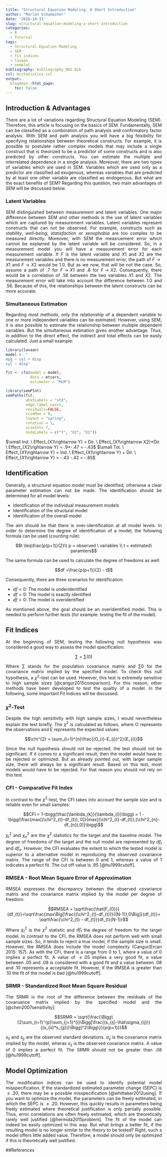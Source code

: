 ```yaml
---
title: "Structural Equation Modeling: A Short Introduction"
author: "Marlon Schumacher"
date: '2018-10-13'
slug: structural-equation-modeling-a-short-introduction
categories:
  - R
  - Tutorial
tags:
  - Structural Equation Modeling
  - SEM
  - fit indices
  - lavaan
  - semplot
bibliography: bibliography_001.bib 
csl: mcstatistics.csl
output: 
  blogdown::html_page:
    toc: false
---
```


## Introduction & Advantages
<p align="justify">There are a lot of variations regarding Structural Equation Modeling (SEM). Therefore, this article is focusing on the basics of SEM. Fundamentally, SEM can be classified as a combination of path analysis and confirmatory factor analysis. With SEM and path analysis you will have a big felxibility for specifying relationships between theoretical constructs. For example, it is possible to postulate rather complex models that may include a single construct that is theorized to be a predictor of some constructs and is also predicted by other constructs. You can estimate the multiple and interrelated dependence in a single analysis. Moreover, there are two types of variables which are used in SEM. Variables which are used only as a predictor are classified ad exogenous, whereas variables that are predicted by at least one other variable are classified as endogenous. But what are the exact benefits of SEM? Regarding this question, two main advantages of SEM will be discussed below.</p>

### Latent Variables
<p align="justify">SEM distinguished between measurement and latent variables. One major difference between SEM and other methods is the use of latent variables which are captured by measurement variables. Latent variables represent constructs that can not be observed. For example, constructs such as *stability*, *well-being*,  *statisfaction* or *xenophobia* are too complex to be measured directly. Moreover, with SEM the measruement error which cannot be explained by the latent variable will be considered. So, in a measurement model you will have a measurement error for each measurement variable. If $F$ is the latent variable and $X1$ and $X2$ are the measurement variables and there is no measurement error, the path of $F \rightarrow X1$ and $F \rightarrow X2$ would be 1.0. But as we now, that will be not the case. So, assume a path of .7 for $F \rightarrow X1$ and .8 for $F \rightarrow X2$. Consequently, there would be a correlation of .56 between the two variables $X1$ and $X2$. The measurement error will take into account the difference between 1.0 and .56. Because of this, the relationships between the latent constructs can be more accurate.</p>

### Simultaneous Estimation
<p align="justify">Regarding most methods, only the relationship of a dependent variable to one or more independent variables can be estimated. However, using SEM, it is also possible to estimate the relationship between multiple dependent variables. But the simultaneous estimation gives another advantage. Thus, in addition to the direct effect, the indirect and total effects can be easily calculated. Just a small example:</p>

```r
library(lavaan)
model <- "
mpg ~ cyl + disp
cyl ~ disp"

fit <- cfa(model = model,
           data = mtcars,
           estimator = "MLM")

library(semPlot)
semPaths(fit,
         whatLabels = "std",
         edge.label.cex=1,
         residuals=FALSE,
         sizeMan = 8,
         layout = "spring",
         rotation = 1,
         sizeInt= 7,
         nodeLabels = c("Y", "X2", "X1"))
```
   
$\small Ind. \ Effect_{X1\rightarrow Y} = Dir. \ Effect_{X1\rightarrow X2}*Dir. \ Effect_{X2\rightarrow Y} = .9*-.47 = -.43$ 
$\small Tot. \ Effect_{X1\rightarrow Y} = Ind. \ Effect_{X1\rightarrow Y} + Dir. \ Effect_{X1\rightarrow Y} = -.43 -.42 = -.85$

## Identification
<p align="justify">Generally, a structural equation model must be identified, otherwise a clear parameter estimation can not be made. The identification should be determined for all model levels:</p>

+ Identification of the individual measurement models
+ Identification of the structural model
+ Identification of the overall model

<p align="justify">The aim should be that there is over-identification at all model levels. In order to determine the degree of identification of a model, the following formula can be used (counting rule):</p> 

$$t \leq\frac{p(p+1)}{2}\\
p = observed \ variables \\
t = estimated\ paramters$$

The same formula can be used to calculate the degree of freedoms as well:

$$df =\frac{p(p+1)}{2} - t$$

Consequently, there are three scenarios for identification:

+ $df < 0$: The model is underidentified
+ $df = 0$: The model is exactly identified 
+ $df > 0$: The model is overidentified

<p align="justify">As mentioned above, the goal should be an overidentified model. This is needed to perform further tests (for example: testing the fit of the model).</p>

## Fit Indices
<p align="justify">At the beginning of SEM, testing the following null hypothesis was considered a good way to assess the model specification:</p>

$$\sum = \sum(0)$$

<p align="justify">Where $\sum$ stands for the population covariance matrix and $\sum{0}$ for the covariance matrix implied by the specified model. To check this null hypothesis, a $\chi^2$-test can be used. However, this test is extremely sensitive to high sample sizes [@cangur2015comparison]. For this reason, other methods have been developed to test the qualtiy of a model. In the following, some important Fit Indices will be discussed.</p>

### $\chi^2$-Test
<p align="justify">Despite the high sensitivity with high sample sizes, I would nevertheless explain the test briefly. The $\chi^2$ is calculated as follows, where O represents the observations and E represents the expected values:</p>

$$\chi^{2} = \sum_{i=1}^{n}\frac{(O_{i}-E_{i})^2}{E_{i}}$$

<p align="justify">Since the null hypothesis should not be rejected, the test should not be significant. If it comes to a significant result, then the model would have to be rejected or optimized. But as already pointed out, with larger sample size, there will always be a significant result. Based on this test, most models would have to be rejected. For that reason you should not rely on this test.</p>

### CFI - Comparative Fit Index
<p align="justify">In contrast to the $\chi^2$-test, the CFI takes into account the sample size and is reliable even for small samples:</p>

$$CFI = 1-\bigg(\frac{\lambda_{k}}{\lambda_{i}}\bigg) = 1 - \bigg(\frac{max[(\chi^2_{t}-df_{t}), 0]}{max[(\chi^2_{t}-df_{t}),(\chi^2_{n}-df_{n}),0]}\bigg)$$

<p align="justify">$\chi^2_{t}$ and $\chi^2_{n}$ are the  $\chi^2$ statistics for the target and the baseline model. The degree of freedoms of the target and the null model are represented by $df_{t}$ and $df_{n}$. However, the CFI evaluates the extent to which the tested model is superior to a alternative model in reproducing the observed covariance matrix. The range of the CFI is between $0$ and $1$, whereas a value of $1$ indicates a perfect fit. The cut off value is $.95$ [@hu1999cutoff].</p>

### RMSEA - Root Mean Square Error of Approximation
<p align="justify">RMSEA expresses the discrepancy between the observed covariance matrix and the covariance matrix implied by the model per degree of freedom:</p>

$$RMSEA = \sqrt\frac{\hat{F_{0}}}{df_{t}}=\sqrt\frac{max\Big[\frac{(\chi^2_{t}-df_{t})}{(N-1)},0\Big]}{df_{t}}= \sqrt\frac{\chi^2_{t} - df_{t}}{df_{t}(N-1)}$$

<p align="justify">Where $\chi^2_{t}$ is the $\chi^2$ statistic and $df_{t}$ the degree of freedom for the target model. In contrast to the CFI, the RMSEA does not perform well with small sample sizes. So, it tends to reject a true model, if the sample size is small. However, the RMSEA does include the model complexity (Cangur/Ercan 2015: 157). As with the CFI, there is a range from $0$ to $1$, where a value of $0$ implies a perfect fit. A value of $\leq.05$ implies a very good fit, a value between $.05$ and $.08$ is considered with a good fit and a value between $.08$ and $.10$ represents a acceptable fit. However, if the RMSEA is greater than $.10$ the fit of the model is bad [@hu1999cutoff].</p>

### SRMR - Standardized Root Mean Square Residual
<p align="justify">The SRMR is the root of the difference between the residuals of the covaruance matrix implied by the specified model and the [@chen2007sensitivity]:</p>

$$SRMR = \sqrt{\frac{\Bigg\{2\sum_{i=1}^{p}\sum_{j=1}^{i}\Bigg[\frac{(s_{ij}-\hat\sigma_{ij})}{(s_{ii}*s_{jj})}\Bigg]^2\Bigg\}}{p(p+1)}}$$

<p align="justify">$s_{ii}$ and $s_{jj}$ are the observed standard deviations. $\sigma_{ij}$ is the covariance matrix implied by the model, wheras $s_{ij}$ is the observed covariance matrix. A value of $0$ implies a perfect fit. The SRMR should not be greater than $.08$ [@hu1999cutoff].</p>

## Model Optimization
<p align="justify">The modification indices can be used to identify potential model misspecification. If the standardized estimated parameter change (SEPC) is $\geq.20$, there may be a possible misspecification [@whittaker2012using]. If you want to optimize the model, the parameters can be freely estimated, in which the SEPC is $\geq.20$. However, this quickly results in parameters being freely estimated where theoretical justification is only partially possible. Thus, error correlations are often freely estimated, which are theoretically rarely well justified [@hermida2015problem]. The fit of the model can indeed be easily optimized in this way. But what brings a better fit, if the resulting model is no longer similar to the theory to be tested? Right, such a model offers little added value. Therefore, a model should only be optimized if this is theoretically well justified.</p>

##References
